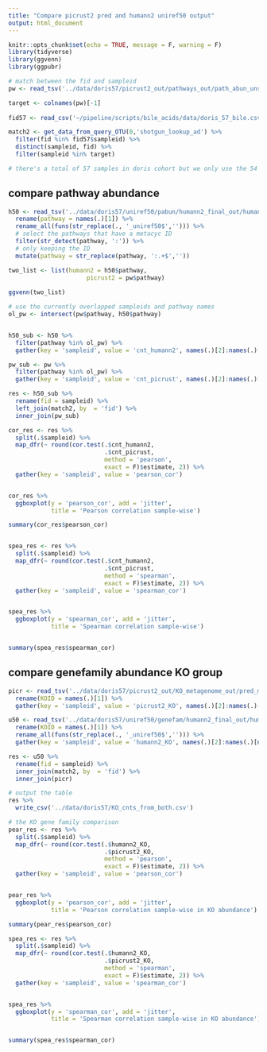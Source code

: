 ```yaml
---
title: "Compare picrust2 pred and humann2 uniref50 output"
output: html_document
---
```


```r
knitr::opts_chunk$set(echo = TRUE, message = F, warning = F)
library(tidyverse)
library(ggvenn)
library(ggpubr)
```

```r
# match between the fid and sampleid 
pw <- read_tsv('../data/doris57/picrust2_out/pathways_out/path_abun_unstrat.tsv')

target <- colnames(pw)[-1]
  
fid57 <- read_csv('~/pipeline/scripts/bile_acids/data/doris_57_bile.csv')

match2 <- get_data_from_query_OTU(0,'shotgun_lookup_ad') %>% 
  filter(fid %in% fid57$sampleid) %>% 
  distinct(sampleid, fid) %>% 
  filter(sampleid %in% target)

# there's a total of 57 samples in doris cohort but we only use the 54 that pass the total 2000 counts threshold in 16S data
```

## compare pathway abundance

```r
h50 <- read_tsv('../data/doris57/uniref50/pabun/humann2_final_out/humann2_pathabundance_unstratified.tsv') %>% 
  rename(pathway = names(.)[1]) %>% 
  rename_all(funs(str_replace(., '_uniref50$',''))) %>% 
  # select the pathways that have a metacyc ID
  filter(str_detect(pathway, ':')) %>% 
  # only keeping the ID
  mutate(pathway = str_replace(pathway, ':.+$','')) 
```

```r
two_list <- list(humann2 = h50$pathway,
                      picrust2 = pw$pathway)
   
ggvenn(two_list) 

```
```r
# use the currently overlapped sampleids and pathway names
ol_pw <- intersect(pw$pathway, h50$pathway)


h50_sub <- h50 %>% 
  filter(pathway %in% ol_pw) %>% 
  gather(key = 'sampleid', value = 'cnt_humann2', names(.)[2]:names(.)[ncol(.)])

pw_sub <- pw %>% 
  filter(pathway %in% ol_pw) %>% 
  gather(key = 'sampleid', value = 'cnt_picrust', names(.)[2]:names(.)[ncol(.)])

res <- h50_sub %>% 
  rename(fid = sampleid) %>% 
  left_join(match2, by  = 'fid') %>% 
  inner_join(pw_sub)

cor_res <- res %>% 
  split(.$sampleid) %>% 
  map_dfr(~ round(cor.test(.$cnt_humann2, 
                           .$cnt_picrust, 
                           method = 'pearson', 
                           exact = F)$estimate, 2)) %>% 
  gather(key = 'sampleid', value = 'pearson_cor')


cor_res %>% 
  ggboxplot(y = 'pearson_cor', add = 'jitter',
            title = 'Pearson correlation sample-wise')

summary(cor_res$pearson_cor)


spea_res <- res %>% 
  split(.$sampleid) %>% 
  map_dfr(~ round(cor.test(.$cnt_humann2, 
                           .$cnt_picrust, 
                           method = 'spearman', 
                           exact = F)$estimate, 2)) %>% 
  gather(key = 'sampleid', value = 'spearman_cor')


spea_res %>% 
  ggboxplot(y = 'spearman_cor', add = 'jitter',
            title = 'Spearman correlation sample-wise')


summary(spea_res$spearman_cor)
```

## compare genefamily abundance KO group

```r
picr <- read_tsv('../data/doris57/picrust2_out/KO_metagenome_out/pred_metagenome_unstrat.tsv')%>% 
  rename(KOID = names(.)[1]) %>% 
  gather(key = 'sampleid', value = 'picrust2_KO', names(.)[2]:names(.)[ncol(.)])

u50 <- read_tsv('../data/doris57/uniref50/genefam/humann2_final_out/humann2_genefamilies_KO_regroup_unstratified.tsv') %>% 
  rename(KOID = names(.)[1]) %>% 
  rename_all(funs(str_replace(., '_uniref50$',''))) %>% 
  gather(key = 'sampleid', value = 'humann2_KO', names(.)[2]:names(.)[ncol(.)])

res <- u50 %>% 
  rename(fid = sampleid) %>% 
  inner_join(match2, by  = 'fid') %>% 
  inner_join(picr)

# output the table
res %>% 
  write_csv('../data/doris57/KO_cnts_from_both.csv')
```

```r
# the KO gene family comparison
pear_res <- res %>% 
  split(.$sampleid) %>% 
  map_dfr(~ round(cor.test(.$humann2_KO, 
                           .$picrust2_KO, 
                           method = 'pearson', 
                           exact = F)$estimate, 2)) %>% 
  gather(key = 'sampleid', value = 'pearson_cor')


pear_res %>% 
  ggboxplot(y = 'pearson_cor', add = 'jitter',
            title = 'Pearson correlation sample-wise in KO abundance')

summary(pear_res$pearson_cor)
```


```r
spea_res <- res %>% 
  split(.$sampleid) %>% 
  map_dfr(~ round(cor.test(.$humann2_KO, 
                           .$picrust2_KO, 
                           method = 'spearman', 
                           exact = F)$estimate, 2)) %>% 
  gather(key = 'sampleid', value = 'spearman_cor')


spea_res %>% 
  ggboxplot(y = 'spearman_cor', add = 'jitter',
            title = 'Spearman correlation sample-wise in KO abundance')


summary(spea_res$spearman_cor)
```

